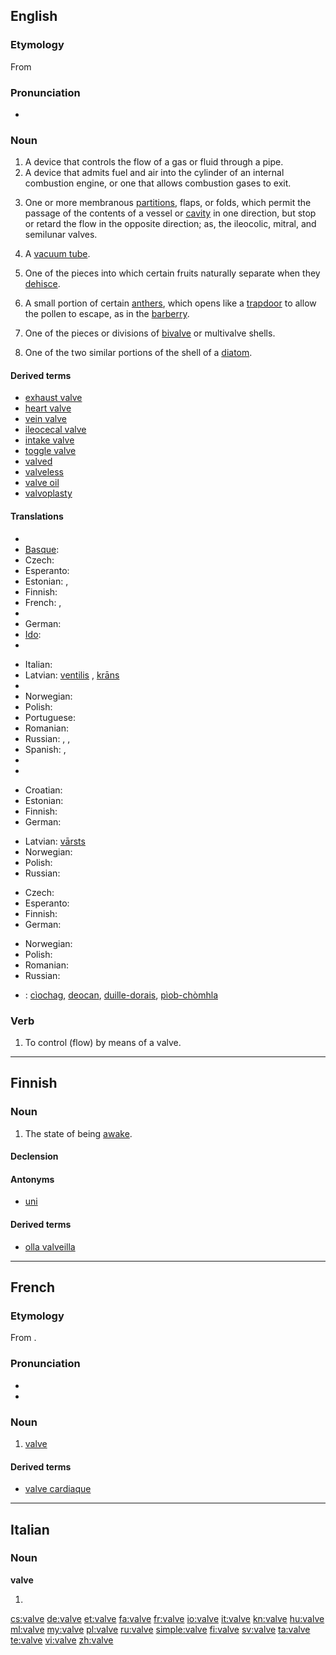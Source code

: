 ==English==
{{wikipedia}}

===Etymology===
From {{etyl|la}} {{term|valva|lang=la}}

===Pronunciation===
* {{IPA|/ˈvælv/}}

===Noun===
{{en-noun}}

# A device that controls the flow of a gas or fluid through a pipe.
# A device that admits fuel and air into the cylinder of an internal combustion engine, or one that allows combustion gases to exit.
# {{anatomy}} One or more membranous [[partition]]s, flaps, or folds, which permit the passage of the contents of a vessel or [[cavity]] in one direction, but stop or retard the flow in the opposite direction; as, the ileocolic, mitral, and semilunar valves.
# {{British}} A [[vacuum tube]].
# {{botany}} One of the pieces into which certain fruits naturally separate when they [[dehisce]].
# {{botany}} A small portion of certain [[anther]]s, which opens like a [[trapdoor]] to allow the pollen to escape, as in the [[barberry]].
# {{biology}} One of the pieces or divisions of [[bivalve]] or multivalve shells.
# {{biology}} One of the two similar portions of the shell of a [[diatom]].

====Derived terms====
* [[exhaust valve]]
* [[heart valve]]
* [[vein valve]]
* [[ileocecal valve]]
* [[intake valve]]
* [[toggle valve]]
* [[valved]]
* [[valveless]]
* [[valve oil]]
* [[valvoplasty]]

====Translations====
{{trans-top|device that controls flow of gas or fluid}}
* {{trreq|hy}}
* [[Basque]]: {{t|eu|balbula|xs=Basque}}
* Czech: {{t-|cs|ventil|m}}
* Esperanto: {{t|eo|valvo}}
* Estonian: {{t|et|ventiil}}, {{t|et|klapp}}
* Finnish: {{t-|fi|venttiili}}
* French: {{t+|fr|clapet|m}}, {{t+|fr|soupape|f}}
* {{trreq|gl}}
* German: {{t+|de|Ventil|n}}
* [[Ido]]: {{t+|io|valvo|xs=Ido}}
* {{trreq|id}}
{{trans-mid}}
* Italian: {{t+|it|valvola|f}}
* Latvian: [[ventilis]] {{m}}, [[krāns]] {{m}}
* {{trreq|luy}}
* Norwegian: {{t-|no|ventil|m}}
* Polish: {{t+|pl|zawór|m}}
* Portuguese: {{t+|pt|válvula|f}}
* Romanian: {{t+|ro|ventil|n}}
* Russian: {{t+|ru|вентиль|m}}, {{t+|ru|клапан|m}}, {{t+|ru|задвижка|m}}
* Spanish: {{t-|es|válvula|f}}, {{t+|es|llave|m}}
* {{trreq|ta}}
* {{trreq|te}}
{{trans-bottom}}

{{trans-top|device in an internal combustion engine}}
* Croatian: {{t-|hr|ventil|m}}
* Estonian: {{t|et|klapp}}
* Finnish: {{t-|fi|venttiili}}
* German: {{t+|de|Ventil|n}}
{{trans-mid}}
* Latvian: [[vārsts]] {{m}}
* Norwegian: {{t-|no|ventil|m}}
* Polish: {{t+|pl|zawór|m}}
* Russian: {{t+|ru|клапан|m}}
{{trans-bottom}}

{{trans-top|in anatomy}}
* Czech: {{t-|cs|chlopeň|f}}
* Esperanto: {{t|eo|valvo}}
* Finnish: {{t+|fi|läppä}}
* German: {{t+|de|Klappe|f}}
{{trans-mid}}
* Norwegian: {{t-|no|klaff|m}}
* Polish: {{t|pl|zastawka|f}}
* Romanian: {{t|ro|valvă|f}}
* Russian: {{t+|ru|клапан|m}}
{{trans-bottom}}

{{trans-see|vacuum tube}}

{{checktrans-top}}
* {{ttbc|Scottish Gaelic}}: [[cìochag]], [[deocan]], [[duille-dorais]], [[pìob-chòmhla]]
{{trans-mid}}
{{trans-bottom}}

===Verb===
{{en-verb|valv|ing}}

# {{transitive}} To control (flow) by means of a valve.

<!--These translations are to be moved into the pages for the related terms listed above.
'''Intake valve'''
* Spanish: válvula de admisión
'''Toggle valve'''
* Spanish: válvula purgadora
-->

----

==Finnish==

===Noun===
{{infl|fi|noun}}

# The state of being [[awake]].

====Declension====
{{fi-decl-hame|valv}}

====Antonyms====
* [[uni]]

====Derived terms====
* [[olla valveilla]]

----

==French==

===Etymology===
From {{etyl|la|fr}} {{term|valva|lang=la}}.

===Pronunciation===
* {{audio|Fr-valve.ogg|audio}}
* {{IPA|/valv/|lang=fr}}

===Noun===
{{fr-noun|f}}

# [[#Noun|valve]]

====Derived terms====
* [[valve cardiaque]]

----

==Italian==

===Noun===
'''valve''' {{f}}

# {{plural of|[[valva]]|lang=it}}

[[cs:valve]]
[[de:valve]]
[[et:valve]]
[[fa:valve]]
[[fr:valve]]
[[io:valve]]
[[it:valve]]
[[kn:valve]]
[[hu:valve]]
[[ml:valve]]
[[my:valve]]
[[pl:valve]]
[[ru:valve]]
[[simple:valve]]
[[fi:valve]]
[[sv:valve]]
[[ta:valve]]
[[te:valve]]
[[vi:valve]]
[[zh:valve]]